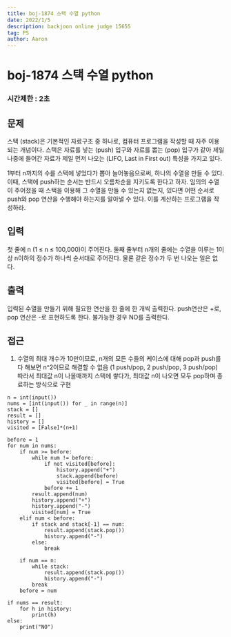 ```yaml
---
title: boj-1874 스택 수열 python
date: 2022/1/5
description: backjoon online judge 15655
tag: PS
author: Aaron
---
```


# boj-1874 스택 수열 python

### 시간제한 : 2초

## 문제
스택 (stack)은 기본적인 자료구조 중 하나로, 컴퓨터 프로그램을 작성할 때 자주 이용되는 개념이다. 스택은 자료를 넣는 (push) 입구와 자료를 뽑는 (pop) 입구가 같아 제일 나중에 들어간 자료가 제일 먼저 나오는 (LIFO, Last in First out) 특성을 가지고 있다.

1부터 n까지의 수를 스택에 넣었다가 뽑아 늘어놓음으로써, 하나의 수열을 만들 수 있다. 이때, 스택에 push하는 순서는 반드시 오름차순을 지키도록 한다고 하자. 임의의 수열이 주어졌을 때 스택을 이용해 그 수열을 만들 수 있는지 없는지, 있다면 어떤 순서로 push와 pop 연산을 수행해야 하는지를 알아낼 수 있다. 이를 계산하는 프로그램을 작성하라.

## 입력
첫 줄에 n (1 ≤ n ≤ 100,000)이 주어진다. 둘째 줄부터 n개의 줄에는 수열을 이루는 1이상 n이하의 정수가 하나씩 순서대로 주어진다. 물론 같은 정수가 두 번 나오는 일은 없다.

## 출력
입력된 수열을 만들기 위해 필요한 연산을 한 줄에 한 개씩 출력한다. push연산은 +로, pop 연산은 -로 표현하도록 한다. 불가능한 경우 NO를 출력한다.

## 접근
1. 수열의 최대 개수가 10만이므로, n개의 모든 수들의 케이스에 대해 pop과 push를 다 해보면 n^2이므로 해결할 수 없음 (1 push/pop, 2 push/pop, 3 push/pop)
따라서 최대값 n이 나올때까지 스택에 쌓다가, 최대값 n이 나오면 모두 pop하며 종료하는 방식으로 구현
```
n = int(input())
nums = [int(input()) for _ in range(n)]
stack = []
result = []
history = []
visited = [False]*(n+1)

before = 1
for num in nums:
    if num >= before:
        while num != before:
            if not visited[before]:
                history.append("+")
                stack.append(before)
                visited[before] = True
            before += 1
        result.append(num)
        history.append("+")
        history.append("-")
        visited[num] = True
    elif num < before:
        if stack and stack[-1] == num:
            result.append(stack.pop())
            history.append("-")
        else:
            break

    if num == n:
        while stack:
            result.append(stack.pop())
            history.append("-")
        break
    before = num

if nums == result:
    for h in history:
        print(h)
else:
    print("NO")
```
